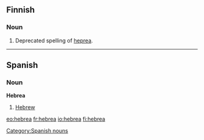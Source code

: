 ==Finnish==

===Noun===
{{fi-noun|hebre|type=kulkija}}

#Deprecated spelling of [[heprea]].

----

==Spanish==

===Noun===
'''Hebrea'''

#[[Hebrew]]

[[Category:Spanish nouns]]

[[eo:hebrea]]
[[fr:hebrea]]
[[io:hebrea]]
[[fi:hebrea]]